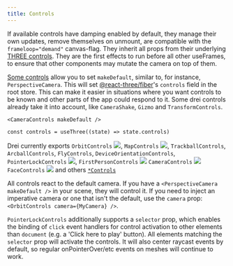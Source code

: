 ```yaml
---
title: Controls
---
```


If available controls have damping enabled by default, they manage their own updates, remove themselves on unmount, are compatible with the `frameloop="demand"` canvas-flag. They inherit all props from their underlying [THREE controls](https://github.com/mrdoob/three.js/tree/master/examples/jsm/controls). They are the first effects to run before all other useFrames, to ensure that other components may mutate the camera on top of them.

[Some controls](https://github.com/search?q=repo%3Apmndrs%2Fdrei+language%3ATSX+path%3A%2F%5Esrc%5C%2Fcore%5C%2F.*Controls%5C.tsx%2F+makeDefault&type=code) allow you to set `makeDefault`, similar to, for instance, `PerspectiveCamera`. This will set [@react-three/fiber](https://docs.pmnd.rs/react-three-fiber/api/hooks#usethree)'s `controls` field in the root store. This can make it easier in situations where you want controls to be known and other parts of the app could respond to it. Some drei controls already take it into account, like `CameraShake`, `Gizmo` and `TransformControls`.

```tsx
<CameraControls makeDefault />
```

```tsx
const controls = useThree((state) => state.controls)
```

Drei currently exports `OrbitControls` [![](https://img.shields.io/badge/-storybook-%23ff69b4)](https://drei.vercel.app/?path=/story/controls-orbitcontrols--orbit-controls-story), `MapControls` [![](https://img.shields.io/badge/-storybook-%23ff69b4)](https://drei.vercel.app/?path=/story/controls-mapcontrols--map-controls-st), `TrackballControls`, `ArcballControls`, `FlyControls`, `DeviceOrientationControls`, `PointerLockControls` [![](https://img.shields.io/badge/-storybook-%23ff69b4)](https://drei.vercel.app/?path=/story/controls-pointerlockcontrols--pointer-lock-controls-scene-st), `FirstPersonControls` [![](https://img.shields.io/badge/-storybook-%23ff69b4)](https://drei.vercel.app/?path=/story/controls-firstpersoncontrols--first-person-controls-story) `CameraControls` [![](https://img.shields.io/badge/-storybook-%23ff69b4)](https://drei.vercel.app/?path=/story/controls-cameracontrols--camera-controls-story) `FaceControls` [![](https://img.shields.io/badge/-storybook-%23ff69b4)](https://drei.vercel.app/?path=/story/controls-facecontrols) and others [`*Controls`](https://github.com/search?q=repo%3Apmndrs%2Fdrei+language%3ATSX+path%3A%2F%5Esrc%5C%2F.*Controls.tsx%2F&type=code)

All controls react to the default camera. If you have a `<PerspectiveCamera makeDefault />` in your scene, they will control it. If you need to inject an imperative camera or one that isn't the default, use the `camera` prop: `<OrbitControls camera={MyCamera} />`.

`PointerLockControls` additionally supports a `selector` prop, which enables the binding of `click` event handlers for control activation to other elements than `document` (e.g. a 'Click here to play' button). All elements matching the `selector` prop will activate the controls. It will also center raycast events by default, so regular onPointerOver/etc events on meshes will continue to work.
